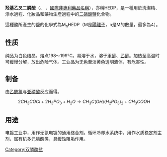 {{unreferenced|time=2014-03-27T10:59:59+00:00}}

{{Drugbox
| verifiedrevid = 477003741
| IUPAC_name = (1-hydroxyethan-1,1-diyl)bis(phosphonic acid)
| image = Etidronic acid Formula V1.svg

<!--Clinical data-->
| tradename =  
| Drugs.com = {{drugs.com|international|etidronic-acid}}
| licence_US = Etidronate+disodium
| pregnancy_AU = <!-- A / B1 / B2 / B3 / C / D / X -->
| pregnancy_US = C
| legal_status = Rx-only
| routes_of_administration = 口服、[[靜脈注射|靜脈注射]]

<!--Pharmacokinetic data-->
| bioavailability = 3%
| metabolism = Nil
| elimination_half-life = 1至6小時
| excretion = [[腎|腎]]和排糞

<!--Identifiers-->
| CASNo_Ref = {{cascite|correct|CAS}}
| CAS_number_Ref = {{cascite|correct|??}}
| CAS_number = 2809-21-4
| ATC_prefix = M05
| ATC_suffix = BA01
| ATC_supplemental =  {{ATC|M05|BB01}}
| PubChem = 3305
| DrugBank_Ref = {{drugbankcite|correct|drugbank}}
 | DrugBank = DB01077
| ChemSpiderID_Ref = {{chemspidercite|correct|chemspider}}
| ChemSpiderID = 3189
| UNII_Ref = {{fdacite|correct|FDA}}
| UNII = M2F465ROXU
| KEGG_Ref = {{keggcite|correct|kegg}}
| KEGG = D02373
| ChEBI_Ref = {{ebicite|correct|EBI}}
| ChEBI = 4907
| ChEMBL_Ref = {{ebicite|correct|EBI}}
| ChEMBL = 871

<!--Chemical data-->
| C=2 | H=8 | O=7 | P=2 
| molecular_weight = 206.028 g/mol
| smiles = O=P(O)(O)C(O)(C)P(=O)(O)O
| InChI = 1/C2H8O7P2/c1-2(3,10(4,5)6)11(7,8)9/h3H,1H3,(H2,4,5,6)(H2,7,8,9)
| InChIKey = DBVJJBKOTRCVKF-UHFFFAOYAH
| StdInChI_Ref = {{stdinchicite|correct|chemspider}}
| StdInChI = 1S/C2H8O7P2/c1-2(3,10(4,5)6)11(7,8)9/h3H,1H3,(H2,4,5,6)(H2,7,8,9)
| StdInChIKey_Ref = {{stdinchicite|correct|chemspider}}
| StdInChIKey = DBVJJBKOTRCVKF-UHFFFAOYSA-N
}}
{{medical}}
'''羟基乙叉二膦酸'''（{{lang|en|etidronic acid (INN)}}、{{lang|en|1-hydroxyethane 1,1-diphosphonic acid (HEDP)}} 、[[國際非專利藥品名稱|國際非專利藥品名稱]]），亦稱HEDP，是一種用於洗潔精、淨水過程、化妝品和藥物生產過程中的[[二磷酸鹽|二磷酸鹽]]化合物。

這種酸所產生的鹽的化學式為M<sub>n</sub>HEDP（M是[[陽離子|陽離子]]，n是M的數量，最多為4）。

==性质==
纯品为白色结晶。熔点198～199°C。易溶于水，溶于[[甲醇|甲醇]]、[[乙醇|乙醇]]。加热至高温时可缓慢分解，放出危险气体。工业品为无色至淡黄色透明液体，有危害性。

==制备==
由[[乙酰氯|乙酰氯]]与[[亚磷酸|亚磷酸]]反应而得。
:<math>\ 2CH_3COCl+2H_3PO_3+H_2O\rightarrow CH_3C(OH)(H_2PO_3)_2+CH_3COOH</math>

==用途==
电镀工业中，用作无氰电镀的通用络合剂。循环冷却水系统中，用作水质稳定剂主剂，属有机多元膦酸类，具缓蚀阻垢作用。

{{Bisphosphonates}}

[[Category:双膦酸盐|Category:双膦酸盐]]